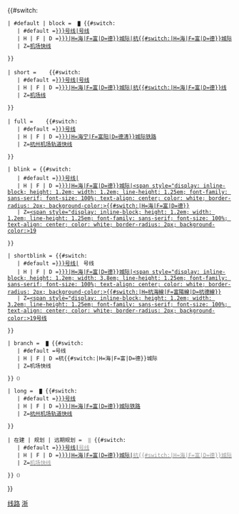 <includeonly>{{#switch:{{{2|}}}

 | #default | block = &#32;<small><span style="color:{{杭州地铁颜色|{{{1}}}|s}}">█</span></small>&#32;{{#switch:{{{1}}}
    | #default =[[杭州地铁{{{1|}}}号线|{{{1|}}}号线]]
    | H | F | D =[[杭{{#switch:{{{1|}}}|H=海|F=富|D=德}}城际|杭{{#switch:{{{1|}}}|H=海|F=富|D=德}}城际]]
    | Z=[[杭州机场轨道快线|机场快线]]

 }}

 | short = &#32;<span style="white-space: nowrap; border-left: 0.5em solid {{杭州地铁颜色|{{{1}}}|s}}; padding-left: 0.5em;"></span>&#32;{{#switch:{{{1}}}
    | #default =[[杭州地铁{{{1|}}}号线|{{{1|}}}号线]]
    | H | F | D =[[杭{{#switch:{{{1|}}}|H=海|F=富|D=德}}城际|杭{{#switch:{{{1|}}}|H=海|F=富|D=德}}线]]
    | Z=[[杭州机场轨道快线|机场线]]

 }}

 | full = &#32;<span style="white-space: nowrap; border-left: 0.5em solid {{杭州地铁颜色|{{{1}}}|s}}; padding-left: 0.5em;"></span>&#32;{{#switch:{{{1}}}
    | #default =[[杭州地铁{{{1|}}}号线]]
    | H | F | D =[[杭州至{{#switch:{{{1|}}}|H=海宁|F=富阳|D=德清}}城际铁路]]
    | Z=[[杭州机场轨道快线]]

 }}

 | blink = {{#switch:{{{1}}}
    | #default =[[杭州地铁{{{1|}}}号线|<span style="display: inline-block; height: 1.2em; width: 1.2em; line-height: 1.25em; font-family: sans-serif; font-size: 100%; text-align: center; color: {{#switch:{{{1}}}|3=black|#default=white}}; border-radius: 2px; background-color: {{杭州地铁颜色|{{{1}}}|s}}">{{{1|}}}</span>]]
    | H | F | D =[[杭{{#switch:{{{1|}}}|H=海|F=富|D=德}}城际|<span style="display: inline-block; height: 1.2em; width: 1.2em; line-height: 1.25em; font-family: sans-serif; font-size: 100%; text-align: center; color: white; border-radius: 2px; background-color:{{杭州地铁颜色|{{{1|}}}|s}}>{{#switch:{{{1|}}}|H=海|F=富|D=德}}</span>]]
    | Z=[[杭州机场轨道快线|<span style="display: inline-block; height: 1.2em; width: 1.2em; line-height: 1.25em; font-family: sans-serif; font-size: 100%; text-align: center; color: white; border-radius: 2px; background-color:{{杭州地铁颜色|Z|s}}>19</span>]]

 }}

 | shortblink = {{#switch:{{{1}}}
    | #default =[[杭州地铁{{{1|}}}号线|<span style="display: inline-block; height: 1.2em; width: 3.2em; line-height: 1.25em; font-family: sans-serif; font-size: 100%; text-align: center; color: {{#switch:{{{1}}}|3=black|#default=white}}; border-radius: 2px; background-color: {{杭州地铁颜色|{{{1}}}|s}}">{{{1|}}}号线</span>]]
    | H | F | D =[[杭{{#switch:{{{1|}}}|H=海|F=富|D=德}}城际|<span style="display: inline-block; height: 1.2em; width: 3.8em; line-height: 1.25em; font-family: sans-serif; font-size: 100%; text-align: center; color: white; border-radius: 2px; background-color:{{杭州地铁颜色|{{{1|}}}|s}}>{{#switch:{{{1|}}}|H=杭海線|F=富陽線|D=杭德線}}</span>]]
    | Z=[[杭州机场轨道快线|<span style="display: inline-block; height: 1.2em; width: 3.2em; line-height: 1.25em; font-family: sans-serif; font-size: 100%; text-align: center; color: white; border-radius: 2px; background-color:{{杭州地铁颜色|Z|s}}>19号线</span>]]

 }}

 | branch = &#32;<small><span style="color:{{杭州地铁颜色|{{{1}}}|s}}">█</span></small>&#32;{{#switch:{{{1}}}
    | #default ={{{1|}}}号线
    | H | F | D =杭{{#switch:{{{1|}}}|H=海|F=富|D=德}}城际
    | Z=机场快线

 }}<small>（{{{3}}}）</small>

 | long = &#32;<small><span style="color:{{杭州地铁颜色|{{{1}}}|s}}">█</span></small>&#32;{{#switch:{{{1}}}
    | #default =[[杭州地铁{{{1|}}}号线]]
    | H | F | D =[[杭{{#switch:{{{1|}}}|H=海|F=富|D=德}}城际铁路]]
    | Z=[[杭州机场轨道快线]]

 }}

 | 在建 | 规划 | 远期规划 = &#32;<small><span style="color:#ccc">█</span></small>&#32;{{#switch:{{{1}}}
    | #default =[[杭州地铁{{{1|}}}号线|<span style="color:#999">{{{1|}}}号线</span>]]
    | H | F | D =[[杭{{#switch:{{{1|}}}|H=海|F=富|D=德}}城际|<span style="color:#999">杭{{#switch:{{{1|}}}|H=海|F=富|D=德}}城际</span>]]
    | Z=[[杭州机场轨道快线|<span style="color:#999">机场快线</span>]]

 }}<small>（{{{2|}}}）</small>


}}</includeonly><noinclude>
{{documentation}}
[[Category:杭州地铁模板|线路]]
[[Category:路线标志模板|浙]]
</noinclude>